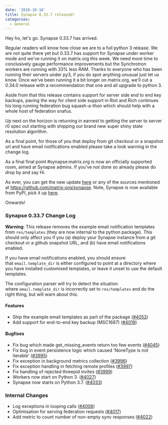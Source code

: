 ```yaml
---
date: '2018-10-18'
title: Synapse 0.33.7 released!
categories:
  - General
---
```


Hey ho, let's go. Synapse 0.33.7 has arrived.

Regular readers will know how close we are to a full python 3 release. We are not quite there yet but 0.33.7 has support for Synapse under worker mode and we've running it on matrix.org this week. We need more time to conclusively gauge performance improvements but the Synchrotron workers are running with 33% less RAM. Thanks to everyone who has been running their servers under py3, if you do spot anything unusual just let us know. Once we've been running it a bit longer on matrix.org, we'll cut a 0.34.0 release with a recommendation that one and all upgrade to python 3.

Aside from that this release contains support for server side end to end key backups, paving the way for client side support in Riot and Rich continues his long running federation bug squash-a-thon which should help with a whole host of federation snafus.

Up next on the horizon is returning in earnest to getting the server to server r0 spec out starting with shipping our brand new super shiny state resolution algorithm.

As a final point, for those of you that deploy from git checkout or a snapshot url and have email notifications enabled please take a look warning in the change log.

As a final final point #synapse:matrix.org is now an officially supported room, aimed at Synapse admins. If you've not done so already please do drop by and say Hi.

As ever, you can get the new update <a href="https://github.com/matrix-org/synapse/releases/tag/v0.33.7">here</a> or any of the sources mentioned at <a href="https://github.com/matrix-org/synapse">https://github.com/matrix-org/synapse</a>. Note, Synapse is now available from PyPI, pick it up <a href="https://pypi.org/project/matrix-synapse/">here</a>.

Onwards!
<h3>Synapse 0.33.7 Change Log</h3>
<strong>Warning</strong>: This release removes the example email notification templates from <code>res/templates</code> (they are now internal to the python package). This should only affect you if you (a) deploy your Synapse instance from a git checkout or a github snapshot URL, and (b) have email notifications enabled.

If you have email notifications enabled, you should ensure that <code>email.template_dir</code> is either configured to point at a directory where you have installed customised templates, or leave it unset to use the default templates.

The configuration parser will try to detect the situation where <code>email.template_dir</code> is incorrectly set to <code>res/templates</code> and do the right thing, but will warn about this.
<h4>Features</h4>
<ul>
 	<li>Ship the example email templates as part of the package (<a href="https://github.com/matrix-org/synapse/issues/4052" data-hovercard-type="pull_request" data-hovercard-url="/matrix-org/synapse/pull/4052/hovercard" aria-describedby="hovercard-aria-description">#4052</a>)</li>
 	<li>Add support for end-to-end key backup (MSC1687) (<a href="https://github.com/matrix-org/synapse/issues/4019" data-hovercard-type="pull_request" data-hovercard-url="/matrix-org/synapse/pull/4019/hovercard" aria-describedby="hovercard-aria-description">#4019</a>)</li>
</ul>
<h4>Bugfixes</h4>
<ul>
 	<li>Fix bug which made get_missing_events return too few events (<a href="https://github.com/matrix-org/synapse/issues/4045" data-hovercard-type="pull_request" data-hovercard-url="/matrix-org/synapse/pull/4045/hovercard" aria-describedby="hovercard-aria-description">#4045</a>)</li>
 	<li>Fix bug in event persistence logic which caused 'NoneType is not iterable' (<a href="https://github.com/matrix-org/synapse/issues/3995" data-hovercard-type="pull_request" data-hovercard-url="/matrix-org/synapse/pull/3995/hovercard" aria-describedby="hovercard-aria-description">#3995</a>)</li>
 	<li>Fix exception in background metrics collection (<a href="https://github.com/matrix-org/synapse/issues/3996" data-hovercard-type="pull_request" data-hovercard-url="/matrix-org/synapse/pull/3996/hovercard" aria-describedby="hovercard-aria-description">#3996</a>)</li>
 	<li>Fix exception handling in fetching remote profiles (<a href="https://github.com/matrix-org/synapse/issues/3997" data-hovercard-type="pull_request" data-hovercard-url="/matrix-org/synapse/pull/3997/hovercard" aria-describedby="hovercard-aria-description">#3997</a>)</li>
 	<li>Fix handling of rejected threepid invites (<a href="https://github.com/matrix-org/synapse/issues/3999" data-hovercard-type="pull_request" data-hovercard-url="/matrix-org/synapse/pull/3999/hovercard" aria-describedby="hovercard-aria-description">#3999</a>)</li>
 	<li>Workers now start on Python 3. (<a href="https://github.com/matrix-org/synapse/issues/4027" data-hovercard-type="pull_request" data-hovercard-url="/matrix-org/synapse/pull/4027/hovercard" aria-describedby="hovercard-aria-description">#4027</a>)</li>
 	<li>Synapse now starts on Python 3.7. (<a href="https://github.com/matrix-org/synapse/issues/4033" data-hovercard-type="pull_request" data-hovercard-url="/matrix-org/synapse/pull/4033/hovercard" aria-describedby="hovercard-aria-description">#4033</a>)</li>
</ul>
<h3>Internal Changes</h3>
<ul>
 	<li>Log exceptions in looping calls (<a href="https://github.com/matrix-org/synapse/issues/4008" data-hovercard-type="pull_request" data-hovercard-url="/matrix-org/synapse/pull/4008/hovercard" aria-describedby="hovercard-aria-description">#4008</a>)</li>
 	<li>Optimisation for serving federation requests (<a href="https://github.com/matrix-org/synapse/issues/4017" data-hovercard-type="pull_request" data-hovercard-url="/matrix-org/synapse/pull/4017/hovercard" aria-describedby="hovercard-aria-description">#4017</a>)</li>
 	<li>Add metric to count number of non-empty sync responses (<a href="https://github.com/matrix-org/synapse/issues/4022" data-hovercard-type="pull_request" data-hovercard-url="/matrix-org/synapse/pull/4022/hovercard" aria-describedby="hovercard-aria-description">#4022</a>)</li>
</ul>